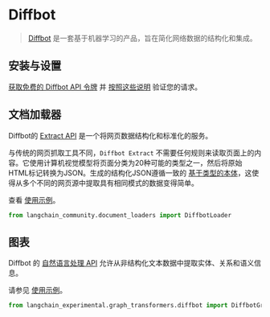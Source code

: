 # Diffbot

> [Diffbot](https://docs.diffbot.com/docs) 是一套基于机器学习的产品，旨在简化网络数据的结构化和集成。

## 安装与设置

[获取免费的 Diffbot API 令牌](https://app.diffbot.com/get-started/) 并 [按照这些说明](https://docs.diffbot.com/reference/authentication) 验证您的请求。

## 文档加载器

Diffbot的 [Extract API](https://docs.diffbot.com/reference/extract-introduction) 是一个将网页数据结构化和标准化的服务。

与传统的网页抓取工具不同，`Diffbot Extract` 不需要任何规则来读取页面上的内容。它使用计算机视觉模型将页面分类为20种可能的类型之一，然后将原始HTML标记转换为JSON。生成的结构化JSON遵循一致的 [基于类型的本体](https://docs.diffbot.com/docs/ontology)，这使得从多个不同的网页源中提取具有相同模式的数据变得简单。

查看 [使用示例](/docs/integrations/document_loaders/diffbot)。

```python
from langchain_community.document_loaders import DiffbotLoader
```

## 图表

Diffbot 的 [自然语言处理 API](https://www.diffbot.com/products/natural-language/) 允许从非结构化文本数据中提取实体、关系和语义信息。

请参见 [使用示例](/docs/integrations/graphs/diffbot)。

```python
from langchain_experimental.graph_transformers.diffbot import DiffbotGraphTransformer
```